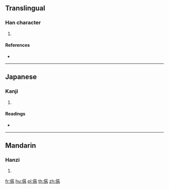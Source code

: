 ==Translingual==

===Han character===
{{Han char|rn=9|rad=人|as=12|sn=14|four=20227|canj=OTIF|ids=⿰亻蒍 <small>(T)</small>,⿰亻蔿 <small>(GK)</small>}}

# {{defn|Han|sort=人12}}

====References====
* {{Han ref|kx=0121.160|dkj=01280|dj=0256.040|hdz=10236.040|uh=5130|ud=20784|bh=E4E8|bd=58600}}

----

==Japanese==

===Kanji===
{{ja-kanji|grade=|rs=人12}}

# {{defn|lang=ja|sort=人12}}

====Readings====
* {{ja-readings|on=[[い]] (i)|kun=[[おちつかぬ]] (ochitsukanu)}}

----

==Mandarin==

===Hanzi===
{{cmn-hanzi|pin=[[wěi]] ([[wei3]])|wg=wei<sup>3</sup>}}

# {{defn|lang=cmn|sort=人12}}

[[fr:儰]]
[[hu:儰]]
[[pl:儰]]
[[th:儰]]
[[zh:儰]]